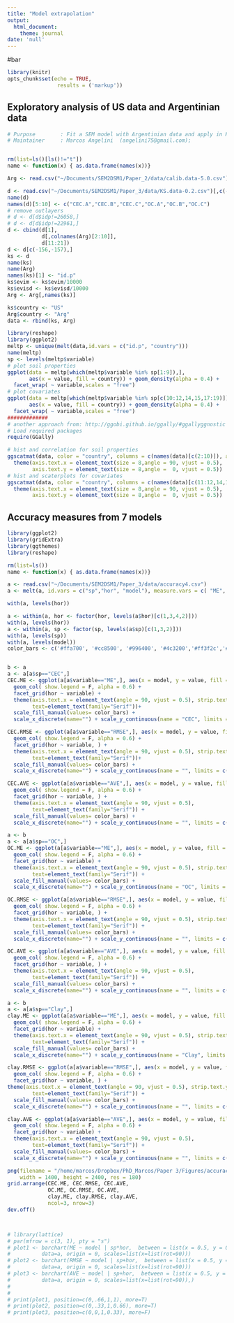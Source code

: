 ```yaml
---
title: "Model extrapolation"
output:
  html_document:
    theme: journal
date: 'null'
---
```

#bar
```r
library(knitr)
opts_chunk$set(echo = TRUE,
                results = ('markup'))
```


## Exploratory analysis of US data and Argentinian data
```r
# Purpose        : Fit a SEM model with Argentinian data and apply in KS data
# Maintainer     : Marcos Angelini  (angelini75@gmail.com); 


rm(list=ls()[ls()!="t"])
name <- function(x) { as.data.frame(names(x))}

Arg <- read.csv("~/Documents/SEM2DSM1/Paper_2/data/calib.data-5.0.csv")[,c(-1,-20)]

d <- read.csv("~/Documents/SEM2DSM1/Paper_3/data/KS.data-0.2.csv")[,c(-1)] 
name(d)
names(d)[5:10] <- c("CEC.A","CEC.B","CEC.C","OC.A","OC.B","OC.C")
# remove outlayers
# d <- d[d$idp!=26058,]
# d <- d[d$idp!=22961,]
d <- cbind(d[1],
           d[,colnames(Arg)[2:10]],
           d[11:21])
d <- d[c(-156,-157),]
ks <- d
name(ks)
name(Arg)
names(ks)[1] <- "id.p"
ks$evim <- ks$evim/10000
ks$evisd <- ks$evisd/10000
Arg <- Arg[,names(ks)]

ks$country <- "US"
Arg$country <- "Arg"
data <- rbind(ks, Arg)

library(reshape)
library(ggplot2)
meltp <- unique(melt(data,id.vars = c("id.p", "country")))
name(meltp)
sp <- levels(meltp$variable)
# plot soil properties
ggplot(data = meltp[which(meltp$variable %in% sp[1:9]),],
       aes(x = value, fill = country)) + geom_density(alpha = 0.4) +
  facet_wrap( ~ variable,scales = "free")
# plot covariates
ggplot(data = meltp[which(meltp$variable %in% sp[c(10:12,14,15,17:19)]),],
       aes(x = value, fill = country)) + geom_density(alpha = 0.4) +
  facet_wrap( ~ variable,scales = "free")
#############
# another approach from: http://ggobi.github.io/ggally/#ggallyggnostic
# Load required packages
require(GGally)

# hist and correlation for soil properties
ggscatmat(data, color = "country", columns = c(names(data)[c(2:10)]), alpha = 0.10) + 
  theme(axis.text.x = element_text(size = 8,angle = 90, vjust = 0.5),
        axis.text.y = element_text(size = 8,angle =  0, vjust = 0.5))
# hist and scaterplots for covariates
ggscatmat(data, color = "country", columns = c(names(data)[c(11:12,14,15,17:21)]), alpha = 0.10) + 
  theme(axis.text.x = element_text(size = 8,angle = 90, vjust = 0.5),
        axis.text.y = element_text(size = 8,angle =  0, vjust = 0.5))
```

## Accuracy measures from 7 models
```r
library(ggplot2)
library(gridExtra)
library(ggthemes)
library(reshape)

rm(list=ls())
name <- function(x) { as.data.frame(names(x))}

a <- read.csv("~/Documents/SEM2DSM1/Paper_3/data/accuracy4.csv")
a <- melt(a, id.vars = c("sp","hor", "model"), measure.vars = c( "ME", "RMSE", "AVE"))

with(a, levels(hor))

a <- within(a, hor <- factor(hor, levels(a$hor)[c(1,3,4,2)]))
with(a, levels(hor))
a <- within(a, sp <- factor(sp, levels(a$sp)[c(1,3,2)]))
with(a, levels(sp))
with(a, levels(model))
color_bars <- c('#ffa700', '#cc8500', '#996400', '#4c3200','#ff3f2c','#ab2419','#808080')


b <- a
a <- a[a$sp=="CEC",]
CEC.ME <- ggplot(a[a$variable=="ME",], aes(x = model, y = value, fill = model)) +
  geom_col( show.legend = F, alpha = 0.6) + 
  facet_grid(hor ~ variable) + 
  theme(axis.text.x = element_text(angle = 90, vjust = 0.5), strip.text.y = element_blank(),
        text=element_text(family="Serif"))+
  scale_fill_manual(values= color_bars) +
  scale_x_discrete(name="") + scale_y_continuous(name = "CEC", limits = c(-3.5,3))

CEC.RMSE <- ggplot(a[a$variable=="RMSE",], aes(x = model, y = value, fill = model)) +
  geom_col( show.legend = F, alpha = 0.6) +
  facet_grid(hor ~ variable, ) + 
  theme(axis.text.x = element_text(angle = 90, vjust = 0.5), strip.text.y = element_blank(),
        text=element_text(family="Serif"))+
  scale_fill_manual(values= color_bars) +
  scale_x_discrete(name="") + scale_y_continuous(name = "", limits = c(0,8))

CEC.AVE <- ggplot(a[a$variable=="AVE",], aes(x = model, y = value, fill = model)) +
  geom_col( show.legend = F, alpha = 0.6) +
  facet_grid(hor ~ variable, ) + 
  theme(axis.text.x = element_text(angle = 90, vjust = 0.5), 
        text=element_text(family="Serif")) +
  scale_fill_manual(values= color_bars) +
  scale_x_discrete(name="") + scale_y_continuous(name = "", limits = c(-0.3,0.55))

a <- b
a <- a[a$sp=="OC",]
OC.ME <- ggplot(a[a$variable=="ME",], aes(x = model, y = value, fill = model)) +
  geom_col( show.legend = F, alpha = 0.6) + 
  facet_grid(hor ~ variable) + 
  theme(axis.text.x = element_text(angle = 90, vjust = 0.5), strip.text.y = element_blank(),
        text=element_text(family="Serif")) +
  scale_fill_manual(values= color_bars) +
  scale_x_discrete(name="") + scale_y_continuous(name = "OC", limits = c(-0.31,0.30))

OC.RMSE <- ggplot(a[a$variable=="RMSE",], aes(x = model, y = value, fill = model)) +
  geom_col( show.legend = F, alpha = 0.6) +
  facet_grid(hor ~ variable, ) + 
  theme(axis.text.x = element_text(angle = 90, vjust = 0.5), strip.text.y = element_blank(),
        text=element_text(family="Serif")) +
  scale_fill_manual(values= color_bars) +
  scale_x_discrete(name="") + scale_y_continuous(name = "", limits = c(0,0.8))

OC.AVE <- ggplot(a[a$variable=="AVE",], aes(x = model, y = value, fill = model)) +
  geom_col( show.legend = F, alpha = 0.6) +
  facet_grid(hor ~ variable, ) + 
  theme(axis.text.x = element_text(angle = 90, vjust = 0.5),
        text=element_text(family="Serif")) +
  scale_fill_manual(values= color_bars) +
  scale_x_discrete(name="") + scale_y_continuous(name = "", limits = c(-0.3,1))

a <- b
a <- a[a$sp=="Clay",]
clay.ME <- ggplot(a[a$variable=="ME",], aes(x = model, y = value, fill = model)) +
  geom_col( show.legend = F, alpha = 0.6) + 
  facet_grid(hor ~ variable) + 
  theme(axis.text.x = element_text(angle = 90, vjust = 0.5), strip.text.y = element_blank(),
        text=element_text(family="Serif")) +
  scale_fill_manual(values= color_bars) +
  scale_x_discrete(name="") + scale_y_continuous(name = "Clay", limits = c(-5,5))

clay.RMSE <- ggplot(a[a$variable=="RMSE",], aes(x = model, y = value, fill = model)) +
  geom_col( show.legend = F, alpha = 0.6) +
  facet_grid(hor ~ variable, ) + 
theme(axis.text.x = element_text(angle = 90, vjust = 0.5), strip.text.y = element_blank(),
        text=element_text(family="Serif")) +
  scale_fill_manual(values= color_bars) +
  scale_x_discrete(name="") + scale_y_continuous(name = "", limits = c(0,11))

clay.AVE <- ggplot(a[a$variable=="AVE",], aes(x = model, y = value, fill = model)) +
  geom_col( show.legend = F, alpha = 0.6) +
  facet_grid(hor ~ variable) + 
  theme(axis.text.x = element_text(angle = 90, vjust = 0.5),
        text=element_text(family="Serif")) +
  scale_fill_manual(values= color_bars) + 
  scale_x_discrete(name="") + scale_y_continuous(name = "", limits = c(-0.1,0.8))

png(filename = "/home/marcos/Dropbox/PhD_Marcos/Paper 3/Figures/accuracy_measures.png",
    width = 1400, height = 2400, res = 180)
grid.arrange(CEC.ME, CEC.RMSE, CEC.AVE,
             OC.ME, OC.RMSE, OC.AVE,
             clay.ME, clay.RMSE, clay.AVE,
             ncol=3, nrow=3)
dev.off()



# library(lattice)
# par(mfrow = c(3, 1), pty = "s")
# plot1 <- barchart(ME ~ model | sp*hor,  between = list(x = 0.5, y = 0),
#          data=a, origin = 0, scales=list(x=list(rot=90))) 
# plot2 <- barchart(RMSE ~ model | sp+hor,  between = list(x = 0.5, y = 0),
#          data=a, origin = 0, scales=list(x=list(rot=90)))
# plot3 <- barchart(AVE ~ model | sp+hor,  between = list(x = 0.5, y = 0),
#          data=a, origin = 0, scales=list(x=list(rot=90)),)
# 
# 
# print(plot1, position=c(0,.66,1,1), more=T)
# print(plot2, position=c(0,.33,1,0.66), more=T)
# print(plot3, position=c(0,0,1,0.33), more=F)
```

